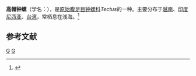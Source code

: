 {{Speciesbox
| taxon = Tectus fenestratus
| image = Tectus fenestratus 01.JPG
| binomial_authority = (Gmelin, 1791)
}}
'''高帽钟螺'''（学名：''{{lang|la|Tectus fenestratus}}''），是[[原始腹足目|原始腹足目]][[钟螺科|钟螺科]]''Tectus''的一种。主要分布于[[越南|越南]]、[[印度尼西亚|印度尼西亚]]、[[台湾|台湾]]，常栖息在浅海。<ref>{{cite web|url=http://shell.sinica.edu.tw/chinese/shellbase_detail.php?science_no=125|title=国际贝库：高帽钟螺|publisher=台湾贝类资料库|accessdate=2009-08-11}}</ref>

== 参考文献 ==
{{reflist}}

{{taxonbar}}
[[Category:_1791年描述的动物|G]]
[[Category:钟螺科|G]]